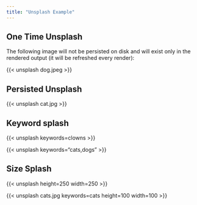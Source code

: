 ```yaml
---
title: "Unsplash Example"
---
```


## One Time Unsplash

The following image will not be persisted on disk and will exist only in the rendered output (it will be refreshed every render):

{{< unsplash dog.jpeg >}}

## Persisted Unsplash

{{< unsplash cat.jpg >}}

## Keyword splash

{{< unsplash keywords=clowns >}}

{{< unsplash keywords="cats,dogs" >}}

## Size Splash

{{< unsplash height=250 width=250 >}}

{{< unsplash cats.jpg keywords=cats height=100 width=100 >}}


